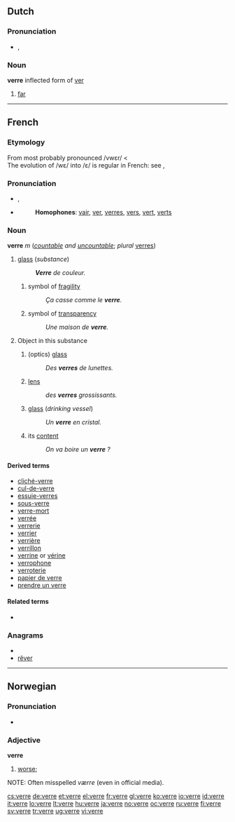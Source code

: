 ==Dutch==

===Pronunciation===
* {{IPA|/vεrə/|lang=nl}}, {{SAMPA|/vEr@/}}

===Noun===
'''verre''' inflected form of [[ver]]

# [[far]]

----

==French==

===Etymology===
From {{etyl|fro|fr}} {{term|voirre|lang=fro}} most probably pronounced /vwɛr/ < {{etyl|la|fr}} {{term|vitrum|lang=la}}<br>The evolution of /wɛ/ into /ɛ/ is regular in French: see {{term|François|lang=fr}}, {{term|Français|lang=fr}}

===Pronunciation===
* {{IPA|/vεʁ/|lang=fr}}, {{SAMPA|/vE:R/}}
* {{audio|Fr-verre.ogg|audio}}
*: '''Homophones''': [[vair]], [[ver]], [[verres]], [[vers]], [[vert]], [[verts]]
*: {{rhymes|εːʀ|lang=fr}}

===Noun===
'''verre''' ''m'' (''[[countable]] and [[uncountable]]''; ''plural'' [[verres]])

# {{context|usually|uncountable|lang=fr}} [[glass]] (''substance'')
#: '''''Verre''' de couleur.''
## symbol of [[fragility]]
##: ''Ça casse comme le '''verre'''.''
## symbol of [[transparency]]
##: ''Une maison de '''verre'''.''
# {{countable|lang=fr}} Object in this substance
## (optics) [[glass]]
##: ''Des '''verres''' de lunettes.''
## [[lens]]
##: ''des '''verres''' grossissants.''
## [[glass]] (''drinking vessel'')
##: ''Un '''verre''' en cristal.''
## its [[content]]
##: ''On va boire un '''verre''' ?''

====Derived terms====
* [[cliché-verre]]
* [[cul-de-verre]]
* [[essuie-verres]]
* [[sous-verre]]
* [[verre-mort]]
* [[verrée]]
* [[verrerie]]
* [[verrier]]
* [[verrière]]
* [[verrillon]]
* [[verrine]] or [[vérine]]
* [[verrophone]]
* [[verroterie]]
* [[papier de verre]]
* [[prendre un verre]]

====Related terms====
* {{l|fr|vitre}}

===Anagrams===
* {{alphagram|eerrv}}
* [[rêver#French|rêver]]

----

==Norwegian==

===Pronunciation===
* {{audio|No-verre.ogg|Audio}}

===Adjective===
'''verre'''

# [[worse]]; {{comparative of|[[ond]], [[vond]]|lang=Norwegian}}

NOTE: Often misspelled ''værre'' (even in official media).

[[cs:verre]]
[[de:verre]]
[[et:verre]]
[[el:verre]]
[[fr:verre]]
[[gl:verre]]
[[ko:verre]]
[[io:verre]]
[[id:verre]]
[[it:verre]]
[[lo:verre]]
[[lt:verre]]
[[hu:verre]]
[[ja:verre]]
[[no:verre]]
[[oc:verre]]
[[ru:verre]]
[[fi:verre]]
[[sv:verre]]
[[tr:verre]]
[[ug:verre]]
[[vi:verre]]